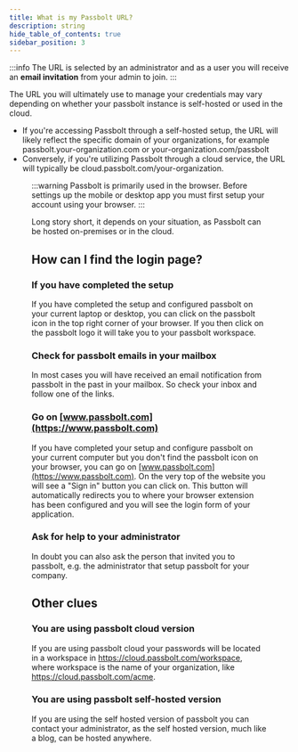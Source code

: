 ```yaml
---
title: What is my Passbolt URL?
description: string
hide_table_of_contents: true
sidebar_position: 3
---
```


:::info
The URL is selected by an administrator and as a user you will receive an **email invitation** from your admin to join.
:::

The URL you will ultimately use to manage your credentials may vary depending on whether your passbolt instance is
self-hosted or used in the cloud.

- If you're accessing Passbolt through a self-hosted setup, the URL will likely reflect the specific domain of your organizations,
for example passbolt.your-organization.com or your-organization.com/passbolt
- Conversely, if you're utilizing Passbolt through a cloud service, the URL will typically be cloud.passbolt.com/your-organization.

<Figure
  src="/img/help/2024/03/user-url-example.png"
  alt="Example of passbolt login page"
  caption="fig. Example of passbolt login page"
/>
:::warning
Passbolt is primarily used in the browser. Before settings up the mobile or desktop app you must first setup your account
using your browser.
:::


Long story short, it depends on your situation, as Passbolt can be hosted on-premises or in the cloud.

## How can I find the login page?

### If you have completed the setup

If you have completed the setup and configured passbolt on your current laptop or desktop, you can click on the passbolt icon in the top right corner of your browser.
If you then click on the passbolt logo it will take you to your passbolt workspace.

### Check for passbolt emails in your mailbox

In most cases you will have received an email notification from passbolt in the past in your mailbox.
So check your inbox and follow one of the links.

### Go on [www.passbolt.com](https://www.passbolt.com)

If you have completed your setup and configure passbolt on your current computer but you don't find the passbolt icon on your browser, you can go on [www.passbolt.com](https://www.passbolt.com).
On the very top of the website you will see a "Sign in" button you can click on.
This button will automatically redirects you to where your browser extension has been configured and you will see the login form of your application.

### Ask for help to your administrator

In doubt you can also ask the person that invited you to passbolt, e.g. the administrator
that setup passbolt for your company.

## Other clues

### You are using passbolt cloud version

If you are using passbolt cloud your passwords will be located in a workspace in https://cloud.passbolt.com/workspace, where workspace is the name of your organization, like https://cloud.passbolt.com/acme.

### You are using passbolt self-hosted version

If you are using the self hosted version of passbolt you can contact your administrator, as the self hosted version, much like a blog, can be hosted anywhere.
